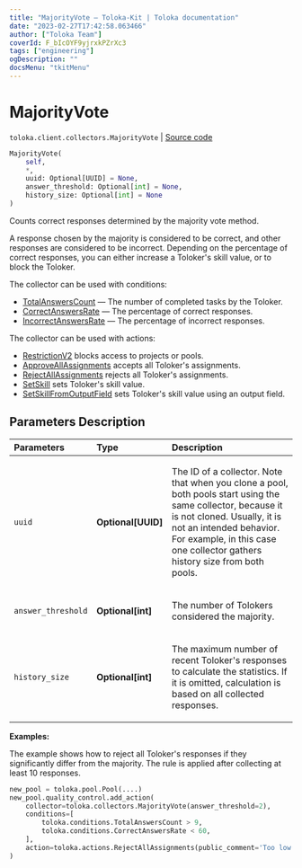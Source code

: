 ```yaml
---
title: "MajorityVote — Toloka-Kit | Toloka documentation"
date: "2023-02-27T17:42:58.063466"
author: ["Toloka Team"]
coverId: F_bIcOYF9yjrxkPZrXc3
tags: ["engineering"]
ogDescription: ""
docsMenu: "tkitMenu"
---
```


# MajorityVote
`toloka.client.collectors.MajorityVote` | [Source code](https://github.com/Toloka/toloka-kit/blob/v1.1.4/src/client/collectors.py#L401)

```python
MajorityVote(
    self,
    *,
    uuid: Optional[UUID] = None,
    answer_threshold: Optional[int] = None,
    history_size: Optional[int] = None
)
```

Counts correct responses determined by the majority vote method.

A response chosen by the majority is considered to be correct, and other responses are considered to be incorrect.
Depending on the percentage of correct responses, you can either increase a Toloker's skill value, or to block the Toloker.

The collector can be used with conditions:
* [TotalAnswersCount](/docs/toloka-kit/reference/toloka.client.conditions.TotalAnswersCount) — The number of completed tasks by the Toloker.
* [CorrectAnswersRate](/docs/toloka-kit/reference/toloka.client.conditions.CorrectAnswersRate) — The percentage of correct responses.
* [IncorrectAnswersRate](/docs/toloka-kit/reference/toloka.client.conditions.IncorrectAnswersRate) — The percentage of incorrect responses.

The collector can be used with actions:
* [RestrictionV2](/docs/toloka-kit/reference/toloka.client.actions.RestrictionV2) blocks access to projects or pools.
* [ApproveAllAssignments](/docs/toloka-kit/reference/toloka.client.actions.ApproveAllAssignments) accepts all Toloker's assignments.
* [RejectAllAssignments](/docs/toloka-kit/reference/toloka.client.actions.RejectAllAssignments) rejects all Toloker's assignments.
* [SetSkill](/docs/toloka-kit/reference/toloka.client.actions.SetSkill) sets Toloker's skill value.
* [SetSkillFromOutputField](/docs/toloka-kit/reference/toloka.client.actions.SetSkillFromOutputField) sets Toloker's skill value using an output field.

## Parameters Description

| Parameters | Type | Description |
| :----------| :----| :-----------|
`uuid`|**Optional\[UUID\]**|<p>The ID of a collector. Note that when you clone a pool, both pools start using the same collector, because it is not cloned. Usually, it is not an intended behavior. For example, in this case one collector gathers history size from both pools.</p>
`answer_threshold`|**Optional\[int\]**|<p>The number of Tolokers considered the majority.</p>
`history_size`|**Optional\[int\]**|<p>The maximum number of recent Toloker&#x27;s responses to calculate the statistics. If it is omitted, calculation is based on all collected responses.</p>

**Examples:**

The example shows how to reject all Toloker's responses if they significantly differ from the majority. The rule is applied after collecting at least 10 responses.

```python
new_pool = toloka.pool.Pool(....)
new_pool.quality_control.add_action(
    collector=toloka.collectors.MajorityVote(answer_threshold=2),
    conditions=[
        toloka.conditions.TotalAnswersCount > 9,
        toloka.conditions.CorrectAnswersRate < 60,
    ],
    action=toloka.actions.RejectAllAssignments(public_comment='Too low quality')
)
```